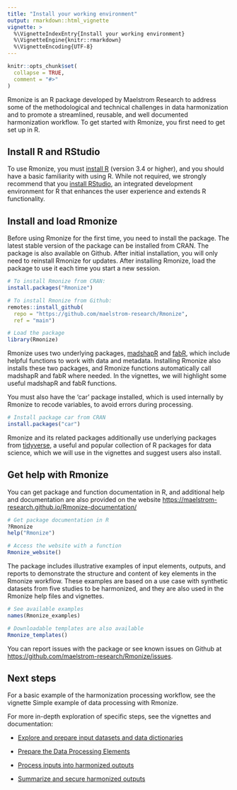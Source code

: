 ```yaml
---
title: "Install your working environment"
output: rmarkdown::html_vignette
vignette: >
  %\VignetteIndexEntry{Install your working environment}
  %\VignetteEngine{knitr::rmarkdown}
  %\VignetteEncoding{UTF-8}
---
```


```r
knitr::opts_chunk$set(
  collapse = TRUE,
  comment = "#>"
)
```

Rmonize is an R package developed by Maelstrom Research to address some of the 
methodological and technical challenges in data harmonization and to promote a 
streamlined, reusable, and well documented harmonization workflow. To get 
started with Rmonize, you first need to get set up in R.

## Install R and RStudio

To use Rmonize, you must [install R](https://www.r-project.org/) (version 3.4 or 
higher), and you should have a basic familiarity with using R. While not 
required, we strongly recommend that you [install RStudio](https://posit.co/downloads/), 
an integrated development environment for R that enhances the user experience 
and extends R functionality.

## Install and load Rmonize

Before using Rmonize for the first time, you need to install the package. The 
latest stable version of the package can be installed from CRAN. The package is 
also available on Github. After initial installation, you will only need to 
reinstall Rmonize for updates. After installing Rmonize, load the package to use
it each time you start a new session.

```r
# To install Rmonize from CRAN:
install.packages("Rmonize")

# To install Rmonize from Github:
remotes::install_github(
  repo = "https://github.com/maelstrom-research/Rmonize",
  ref = "main")

# Load the package
library(Rmonize)
```

Rmonize uses two underlying packages, [madshapR](https://cran.r-project.org/package=madshapR) 
and [fabR](https://cran.r-project.org/package=fabR), which include helpful 
functions to work with data and metadata. Installing Rmonize also installs these 
two packages, and Rmonize functions automatically call madshapR and fabR where 
needed. In the vignettes, we will highlight some useful madshapR and fabR 
functions.

You must also have the 'car' package installed, which is used internally by 
Rmonize to recode variables, to avoid errors during processing.

```r
# Install package car from CRAN
install.packages("car")
```

Rmonize and its related packages additionally use underlying packages from 
[tidyverse](https://www.tidyverse.org/), a useful and popular collection of 
R packages for data science, which we will use in the vignettes and suggest 
users also install.

## Get help with Rmonize

You can get package and function documentation in R, and additional help and
documentation are also provided on the website <https://maelstrom-research.github.io/Rmonize-documentation/>

```r
# Get package documentation in R
?Rmonize
help("Rmonize")

# Access the website with a function
Rmonize_website()
```

The package includes illustrative examples of input elements, outputs, and 
reports to demonstrate the structure and content of key elements in the Rmonize 
workflow. These examples are based on a use case with synthetic datasets from 
five studies to be harmonized, and they are also used in the Rmonize help files 
and vignettes.

```r
# See available examples
names(Rmonize_examples)

# Downloadable templates are also available
Rmonize_templates()
```

You can report issues with the package or see known issues on Github at 
<https://github.com/maelstrom-research/Rmonize/issues>.

## Next steps

For a basic example of the harmonization processing workflow, see the vignette 
Simple example of data processing with Rmonize.

For more in-depth exploration of specific steps, see the vignettes and 
documentation:

- [Explore and prepare input datasets and data dictionaries](https://maelstrom-research.github.io/Rmonize-documentation/articles/c-explore-and-prepare-input-datasets-and-data-dictionaries.html)

- [Prepare the Data Processing Elements](https://maelstrom-research.github.io/Rmonize-documentation/dpe/index.html)

- [Process inputs into harmonized outputs](https://maelstrom-research.github.io/Rmonize-documentation/articles/d-process-inputs-and-generate-harmonized-outputs.html)

- [Summarize and secure harmonized outputs](https://maelstrom-research.github.io/Rmonize-documentation/articles/e-summarize-and-secure-harmonized-outputs.html)
